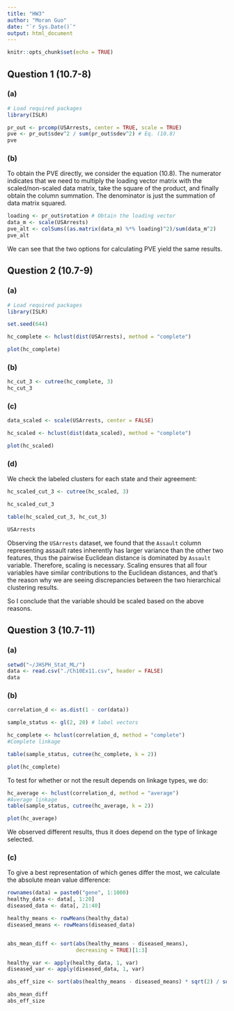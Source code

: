 ```yaml
---
title: "HW3"
author: "Moran Guo"
date: "`r Sys.Date()`"
output: html_document
---
```


```r
knitr::opts_chunk$set(echo = TRUE)
```

## Question 1 (10.7-8)

### (a)

```r
# Load required packages
library(ISLR)

pr_out <- prcomp(USArrests, center = TRUE, scale = TRUE)
pve <- pr_out$sdev^2 / sum(pr_out$sdev^2) # Eq. (10.8)
pve
```

### (b)

To obtain the PVE directly, we consider the equation $(10.8)$. The numerator indicates that we need to multiply the loading vector matrix with the scaled/non-scaled data matrix, take the square of the product, and finally obtain the column summation. The denominator is just the summation of data matrix squared.

```r
loading <- pr_out$rotation # Obtain the loading vector
data_m <- scale(USArrests)
pve_alt <- colSums((as.matrix(data_m) %*% loading)^2)/sum(data_m^2)
pve_alt
```

We can see that the two options for calculating PVE yield the same results.

## Question 2 (10.7-9)

### (a)

```r
# Load required packages 
library(ISLR)

set.seed(644)

hc_complete <- hclust(dist(USArrests), method = "complete")

plot(hc_complete)
```

### (b)

```r
hc_cut_3 <- cutree(hc_complete, 3)
hc_cut_3
```

### (c)

```r

data_scaled <- scale(USArrests, center = FALSE)

hc_scaled <- hclust(dist(data_scaled), method = "complete")

plot(hc_scaled)
```

### (d)

We check the labeled clusters for each state and their agreement:

```r
hc_scaled_cut_3 <- cutree(hc_scaled, 3)

hc_scaled_cut_3

table(hc_scaled_cut_3, hc_cut_3)

USArrests
```

Observing the `USArrests` dataset, we found that the `Assault` column representing assault rates inherently has larger variance than the other two features, thus the pairwise Euclidean distance is dominated by `Assault` variable. Therefore, scaling is necessary. Scaling ensures that all four variables have similar contributions to the Euclidean distances, and that's the reason why we are seeing discrepancies between the two hierarchical clustering results. 

So I conclude that the variable should be scaled based on the above reasons.

## Question 3 (10.7-11)

### (a)

```r
setwd("~/JHSPH_Stat_ML/")
data <- read.csv("./Ch10Ex11.csv", header = FALSE)
data
```

### (b)

```r
correlation_d <- as.dist(1 - cor(data))

sample_status <- gl(2, 20) # label vectors

hc_complete <- hclust(correlation_d, method = "complete")
#Complete linkage

table(sample_status, cutree(hc_complete, k = 2)) 

plot(hc_complete)
```
To test for whether or not the result depends on linkage types, we do:

```r
hc_average <- hclust(correlation_d, method = "average")
#Average linkage
table(sample_status, cutree(hc_average, k = 2))

plot(hc_average)
```

We observed different results, thus it does depend on the  type of linkage selected.

### (c) 

To give a best representation of which genes differ the most, we calculate the absolute mean value difference:

```r
rownames(data) = paste0("gene", 1:1000)
healthy_data <- data[, 1:20]
diseased_data <- data[, 21:40]

healthy_means <- rowMeans(healthy_data)
diseased_means <- rowMeans(diseased_data)


abs_mean_diff <- sort(abs(healthy_means - diseased_means),
                      decreasing = TRUE)[1:3]

healthy_var <- apply(healthy_data, 1, var)
diseased_var <- apply(diseased_data, 1, var)

abs_eff_size <- sort(abs(healthy_means - diseased_means) * sqrt(2) / sqrt(healthy_var + diseased_var), decreasing = TRUE)[1:3]

abs_mean_diff
abs_eff_size
```